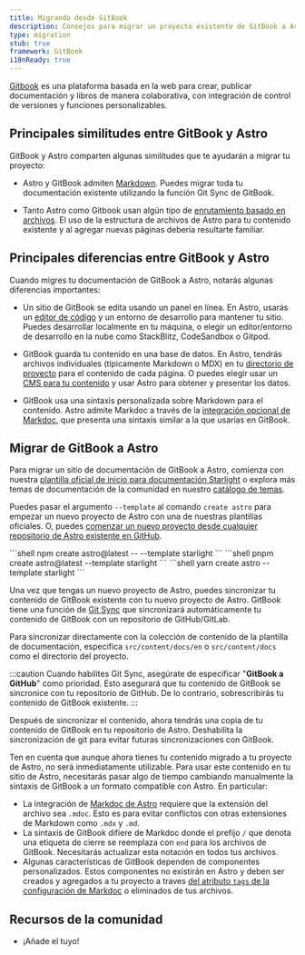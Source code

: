 ```yaml
---
title: Migrando desde GitBook
description: Consejos para migrar un proyecto existente de GitBook a Astro
type: migration
stub: true
framework: GitBook
i18nReady: true
---
```



[Gitbook](https://gitbook.com) es una plataforma basada en la web para crear, publicar documentación y libros de manera colaborativa, con integración de control de versiones y funciones personalizables.


## Principales similitudes entre GitBook y Astro

GitBook y Astro comparten algunas similitudes que te ayudarán a migrar tu proyecto:

- Astro y GitBook admiten [Markdown](/es/guides/markdown-content/). Puedes migrar toda tu documentación existente utilizando la función Git Sync de GitBook.

- Tanto Astro como Gitbook usan algún tipo de [enrutamiento basado en archivos](/es/guides/routing/). El uso de la estructura de archivos de Astro para tu contenido existente y al agregar nuevas páginas debería resultarte familiar.

## Principales diferencias entre GitBook y Astro

Cuando migres tu documentación de GitBook a Astro, notarás algunas diferencias importantes:

- Un sitio de GitBook se edita usando un panel en línea. En Astro, usarás un [editor de código](/es/editor-setup/) y un entorno de desarrollo para mantener tu sitio. Puedes desarrollar localmente en tu máquina, o elegir un editor/entorno de desarrollo en la nube como StackBlitz, CodeSandbox o Gitpod.

- GitBook guarda tu contenido en una base de datos. En Astro, tendrás archivos individuales (típicamente Markdown o MDX) en tu [directorio de proyecto](/es/basics/project-structure/) para el contenido de cada página. O puedes elegir usar un [CMS para tu contenido](/es/guides/cms/) y usar Astro para obtener y presentar los datos.

- GitBook usa una sintaxis personalizada sobre Markdown para el contenido. Astro admite Markdoc a través de la [integración opcional de Markdoc](/es/guides/integrations-guide/markdoc/), que presenta una sintaxis similar a la que usarías en GitBook.


## Migrar de GitBook a Astro

Para migrar un sitio de documentación de GitBook a Astro, comienza con nuestra [plantilla oficial de inicio para documentación Starlight](https://starlight.astro.build) o explora más temas de documentación de la comunidad en nuestro [catálogo de temas](https://astro.build/themes?search=&categories%5B%5D=docs).

Puedes pasar el argumento `--template` al comando `create astro` para empezar un nuevo proyecto de Astro con una de nuestras plantillas oficiales. O, puedes [comenzar un nuevo proyecto desde cualquier repositorio de Astro existente en GitHub](/es/install-and-setup/#use-a-theme-or-starter-template).

  <PackageManagerTabs>
    <Fragment slot="npm">
    ```shell
    npm create astro@latest -- --template starlight
    ```
    </Fragment>
    <Fragment slot="pnpm">
    ```shell
    pnpm create astro@latest --template starlight
    ```
    </Fragment>
    <Fragment slot="yarn">
    ```shell
    yarn create astro --template starlight
    ```
    </Fragment>
  </PackageManagerTabs>

Una vez que tengas un nuevo proyecto de Astro, puedes sincronizar tu contenido de GitBook existente con tu nuevo proyecto de Astro. GitBook tiene una función de [Git Sync](https://docs.gitbook.com/product-tour/git-sync) que sincronizará automáticamente tu contenido de GitBook con un repositorio de GitHub/GitLab.

Para sincronizar directamente con la colección de contenido de la plantilla de documentación, especifica `src/content/docs/en` o `src/content/docs` como el directorio del proyecto.

:::caution
Cuando habilites Git Sync, asegúrate de especificar "**GitBook a GitHub**" como prioridad. Esto asegurará que tu contenido de GitBook se sincronice con tu repositorio de GitHub. De lo contrario, sobrescribirás tu contenido de GitBook existente.
:::

Después de sincronizar el contenido, ahora tendrás una copia de tu contenido de GitBook en tu repositorio de Astro. Deshabilita la sincronización de git para evitar futuras sincronizaciones con GitBook.

Ten en cuenta que aunque ahora tienes tu contenido migrado a tu proyecto de Astro, no será inmediatamente utilizable. Para usar este contenido en tu sitio de Astro, necesitarás pasar algo de tiempo cambiando manualmente la sintaxis de GitBook a un formato compatible con Astro. En particular:

- La integración de [Markdoc de Astro](/es/guides/integrations-guide/markdoc/) requiere que la extensión del archivo sea `.mdoc`. Esto es para evitar conflictos con otras extensiones de Markdown como `.mdx` y `.md`.
- La sintaxis de GitBook difiere de Markdoc donde el prefijo `/` que denota una etiqueta de cierre se reemplaza con `end` para los archivos de GitBook. Necesitarás actualizar esta notación en todos tus archivos.
- Algunas características de GitBook dependen de componentes personalizados. Estos componentes no existirán en Astro y deben ser creados y agregados a tu proyecto a traves [del atributo `tags` de la configuración de Markdoc](/es/guides/integrations-guide/markdoc/#usa-componentes-astro-como-etiquetas-markdoc) o eliminados de tus archivos.

## Recursos de la comunidad

- ¡Añade el tuyo!
